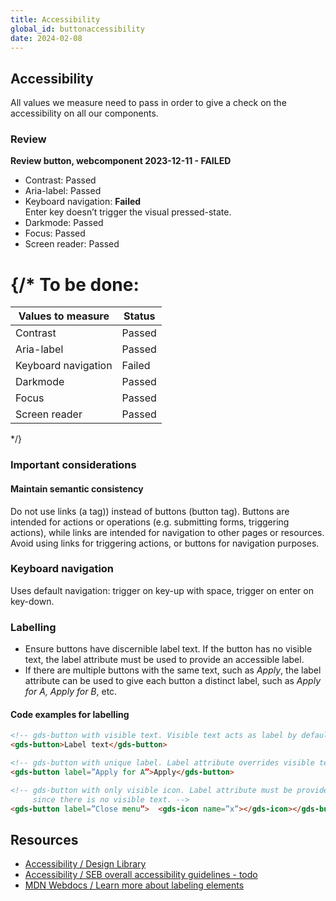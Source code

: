 ```yaml
---
title: Accessibility
global_id: buttonaccessibility
date: 2024-02-08
---
```


## Accessibility
All values we measure need to pass in order to give a check on the accessibility on all our components.

### Review
**Review button, webcomponent 2023-12-11 - FAILED**
- Contrast: Passed
- Aria-label: Passed
- Keyboard navigation: **Failed** <br />Enter key doesn’t trigger the visual pressed-state.
- Darkmode: Passed
- Focus: Passed
- Screen reader: Passed

{/* To be done: 
=======
| Values to measure      | Status       |
| ---------------------- | ------------ |
| Contrast               | Passed       |
| Aria-label             | Passed       |
| Keyboard navigation    | Failed       |
| Darkmode               | Passed       |
| Focus                  | Passed       |
| Screen reader          | Passed       |
*/}

### Important considerations

#### Maintain semantic consistency
Do not use links (a tag)) instead of buttons (button tag). Buttons are intended for actions or operations (e.g. submitting forms, triggering actions), while links are intended for navigation to other pages or resources. Avoid using links for triggering actions, or buttons for navigation purposes.

### Keyboard navigation
Uses default navigation: trigger on key-up with space, trigger on enter on key-down.

### Labelling
- Ensure buttons have discernible label text. If the button has no visible text, the label attribute must be used to provide an accessible label.
- If there are multiple buttons with the same text, such as *Apply*, the label attribute can be used to give each button a distinct label, such as *Apply for A, Apply for B*, etc.

<Row>
<Col>
    <FigmaSVG node="259-4131" caption="Icon buttons with accessible labels, label attributes" />
</Col>
<Col>
    <FigmaSVG node="259-4140" caption="Buttons with accessible labels." />
</Col>
</Row>

#### Code examples for labelling

``` html
<!-- gds-button with visible text. Visible text acts as label by default. -->
<gds-button>Label text</gds-button>

<!-- gds-button with unique label. Label attribute overrides visible text. -->
<gds-button label=”Apply for A”>Apply</gds-button>

<!-- gds-button with only visible icon. Label attribute must be provided,
     since there is no visible text. -->
<gds-button label=”Close menu”>  <gds-icon name=”x”></gds-icon></gds-button>
```
## Resources

- [Accessibility / Design Library](https://designlibrary.sebank.se/foundation/accessibility/accessibility-at-seb/)
- [Accessibility / SEB overall accessibility guidelines - todo](/foundation/accessibility)
- [MDN Webdocs / Learn more about labeling elements](https://developer.mozilla.org/en-US/docs/Web/Accessibility/Understanding_WCAG/Text_labels_and_names)